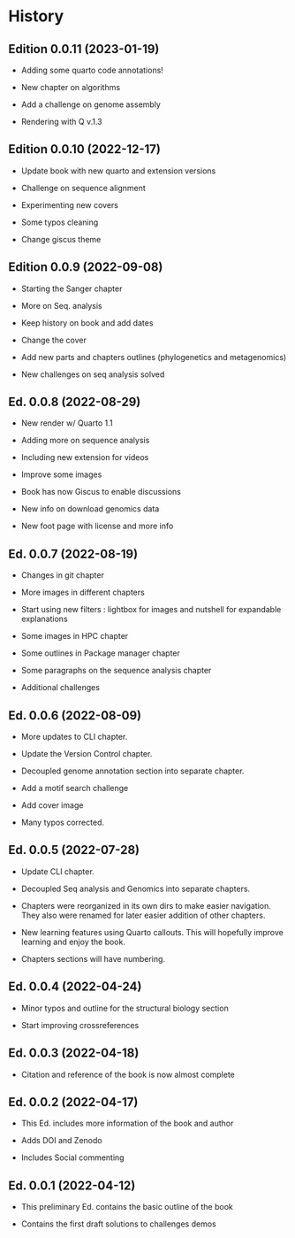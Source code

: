 # History {.unnumbered}

## Edition 0.0.11 (2023-01-19)

- Adding some quarto code annotations!

- New chapter on algorithms

- Add a challenge on genome assembly

- Rendering with Q v.1.3

## Edition 0.0.10 (2022-12-17)

- Update book with new quarto and extension versions

- Challenge on sequence alignment

- Experimenting new covers

- Some typos cleaning

- Change giscus theme

## Edition 0.0.9 (2022-09-08)

- Starting the Sanger chapter

- More on Seq. analysis

- Keep history on book and add dates

- Change the cover

- Add new parts and chapters outlines (phylogenetics and metagenomics)

- New challenges on seq analysis solved


## Ed. 0.0.8 (2022-08-29)

- New render w/ Quarto 1.1

- Adding more on sequence analysis

- Including new extension for videos

- Improve some images

- Book has now Giscus to enable discussions

- New info on download genomics data

- New foot page with license and more info
  
## Ed. 0.0.7 (2022-08-19)

- Changes in git chapter
  
- More images in different chapters

- Start using new filters : lightbox for images and nutshell for expandable explanations

- Some images in HPC chapter

- Some outlines in Package manager chapter

- Some paragraphs on the sequence analysis chapter

- Additional challenges

## Ed. 0.0.6 (2022-08-09)

- More updates to CLI chapter.

- Update the Version Control chapter.
  
- Decoupled genome annotation section into separate chapter.

- Add a motif search challenge

- Add cover image

- Many typos corrected.
  
## Ed. 0.0.5 (2022-07-28)

- Update CLI chapter.

- Decoupled Seq analysis and Genomics into separate chapters.

- Chapters were reorganized in its own dirs to make easier navigation. They also were renamed for later easier addition of other chapters.

- New learning features using Quarto callouts. This will hopefully improve learning and enjoy the book.

- Chapters sections will have numbering.
  
## Ed. 0.0.4 (2022-04-24)

- Minor typos and outline for the structural biology section

- Start improving crossreferences

## Ed. 0.0.3 (2022-04-18)

- Citation and reference of the book is now almost complete

## Ed. 0.0.2 (2022-04-17)

- This Ed. includes more information of the book and author

- Adds DOI and Zenodo

- Includes Social commenting

## Ed. 0.0.1 (2022-04-12)

- This preliminary Ed. contains the basic outline of the book

- Contains the first draft solutions to challenges demos
